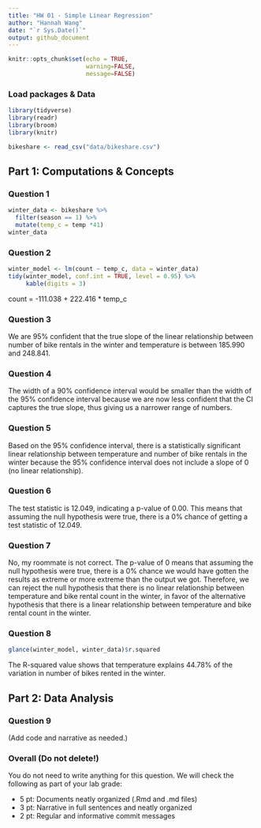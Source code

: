 ```yaml
---
title: "HW 01 - Simple Linear Regression"
author: "Hannah Wang"
date: "`r Sys.Date()`"
output: github_document
---
```


```r
knitr::opts_chunk$set(echo = TRUE,
                      warning=FALSE, 
                      message=FALSE)
```

### Load packages & Data

```r
library(tidyverse)
library(readr)
library(broom)
library(knitr)
```

```r
bikeshare <- read_csv("data/bikeshare.csv")
```

## Part 1: Computations & Concepts 

### Question 1

```r
winter_data <- bikeshare %>%
  filter(season == 1) %>%
  mutate(temp_c = temp *41)
winter_data
```

### Question 2

```r
winter_model <- lm(count ~ temp_c, data = winter_data)
tidy(winter_model, conf.int = TRUE, level = 0.95) %>%
     kable(digits = 3)
```

count = -111.038 + 222.416 * temp_c

### Question 3

We are 95% confident that the true slope of the linear relationship between number of bike rentals in the winter and temperature is between 185.990 and 248.841.


### Question 4

The width of a 90% confidence interval would be smaller than the width of the 95% confidence interval because we are now less confident that the CI captures the true slope, thus giving us a narrower range of numbers.


### Question 5

Based on the 95% confidence interval, there is a statistically significant linear relationship between temperature and number of bike rentals in the winter because the 95% confidence interval does not include a slope of 0 (no linear relationship).


### Question 6

The test statistic is 12.049, indicating a p-value of 0.00. This means that assuming the null hypothesis were true, there is a 0% chance of getting a test statistic of 12.049.

### Question 7

No, my roommate is not correct. The p-value of 0 means that assuming the null hypothesis were true, there is a 0% chance we would have gotten the results as extreme or more extreme than the output we got. Therefore, we can reject the null hypothesis that there is no linear relationship between temperature and bike rental count in the winter, in favor of the alternative hypothesis that there is a linear relationship between temperature and bike rental count in the winter.


### Question 8

```r
glance(winter_model, winter_data)$r.squared
```
The R-squared value shows that temperature explains 44.78% of the variation in number of bikes rented in the winter.

## Part 2: Data Analysis

### Question 9

(Add code and narrative as needed.)


### Overall (Do not delete!)

You do not need to write anything for this question. We will check the following as part of your lab grade: 

- 5 pt: Documents neatly organized (.Rmd and .md files)	
- 3 pt: Narrative in full sentences and neatly organized
- 2 pt: Regular and informative commit messages	


